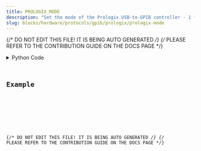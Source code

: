```yaml
---
title: PROLOGIX_MODE
description: "Set the mode of the Prologix USB-to-GPIB controller - 1 for CONTROLLER mode and 0 for DEVICE mode."
slug: blocks/hardware/protocols/gpib/prologix/prologix-mode
---
```


{/* DO NOT EDIT THIS FILE! IT IS BEING AUTO GENERATED */}
{/* PLEASE REFER TO THE CONTRIBUTION GUIDE ON THE DOCS PAGE */}


<PythonDocsDisplay docstring={docstring} />
<details>
<summary>Python Code</summary>



<Code code={pythonCode} lang="py" wrap theme="dracula" />

[Find this Flojoy Block on GitHub](https://github.com/flojoy-ai/blocks/blob/main/blocks/HARDWARE/PROTOCOLS/GPIB/PROLOGIX/PROLOGIX_MODE/PROLOGIX_MODE.py)

</details>

## Example


<GetHelpWidget />


<AppDisplay app={app} blockName="PROLOGIX_MODE" client:visible />


<Example />

{/* DO NOT EDIT THIS FILE! IT IS BEING AUTO GENERATED */}
{/* PLEASE REFER TO THE CONTRIBUTION GUIDE ON THE DOCS PAGE */}
